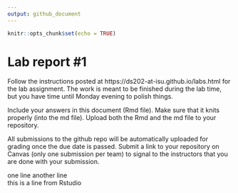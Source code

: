 ```yaml
---
output: github_document
---
```


<!-- README.md is generated from README.Rmd. Please edit the README.Rmd file -->


```r
knitr::opts_chunk$set(echo = TRUE)
```

# Lab report #1

Follow the instructions posted at https://ds202-at-isu.github.io/labs.html for the lab assignment. The work is meant to be finished during the lab time, but you have time until Monday evening to polish things.

Include your answers in this document (Rmd file). Make sure that it knits properly (into the md file). Upload both the Rmd and the md file to your repository.  

All submissions to the github repo will be automatically uploaded for grading once the due date is passed.
Submit a link to your repository on Canvas (only one submission per team) to signal to the instructors that you are done with your submission.

one line another line  
this is a line from Rstudio  
